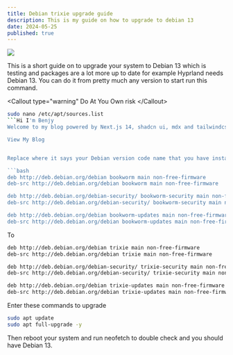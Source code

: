 ```yaml
---
title: Debian trixie upgrade guide
description: This is my guide on how to upgrade to debian 13
date: 2024-05-25
published: true
---
```


![](https://holocron.so/uploads/614a174f-1175232.webp)

This is a short guide on to upgrade your system to Debian 13 which is testing and packages are a lot more up to date for example Hyprland needs Debian 13. You can do it from pretty much any version to start run this command.

&lt;Callout type="warning" Do At You Own risk &lt;/Callout&gt;

```bash
sudo nano /etc/apt/sources.list 
```Hi I'm Benjy
Welcome to my blog powered by Next.js 14, shadcn ui, mdx and tailwindcss

View My Blog


Replace where it says your Debian version code name that you have installed to trixie e.g

```bash
deb http://deb.debian.org/debian bookworm main non-free-firmware
deb-src http://deb.debian.org/debian bookworm main non-free-firmware

deb http://deb.debian.org/debian-security/ bookworm-security main non-free-firmware
deb-src http://deb.debian.org/debian-security/ bookworm-security main non-free-firmware

deb http://deb.debian.org/debian bookworm-updates main non-free-firmware
deb-src http://deb.debian.org/debian bookworm-updates main non-free-firmware
```

To

```bash
deb http://deb.debian.org/debian trixie main non-free-firmware
deb-src http://deb.debian.org/debian trixie main non-free-firmware

deb http://deb.debian.org/debian-security/ trixie-security main non-free-firmware
deb-src http://deb.debian.org/debian-security/ trixie-security main non-free-firmware

deb http://deb.debian.org/debian trixie-updates main non-free-firmware
deb-src http://deb.debian.org/debian trixie-updates main non-free-firmware
```

Enter these commands to upgrade

```bash
sudo apt update
sudo apt full-upgrade -y
```

Then reboot your system and run neofetch to double check  and you should have Debian 13.